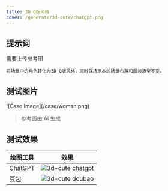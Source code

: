 ```yaml
---
title: 3D Q版风格
cover: /generate/3d-cute/chatgpt.png
---
```


## 提示词

需要上传参考图

```text
将场景中的角色转化为3D Q版风格，同时保持原本的场景布置和服装造型不变。
```

## 测试图片

<div className="w-[50%] mx-auto">
![Case Image](/case/woman.png)
</div>

> 参考图由 AI 生成

## 测试效果

| 绘图工具 | 效果 |
| ------- | ---- |
| ChatGPT | <div className="w-[20%]">![3d-cute chatgpt](/generate/3d-cute/chatgpt.png)</div> |
| 豆包 | <div className="w-[20%]">![3d-cute doubao](/generate/3d-cute/doubao.png)</div> |
